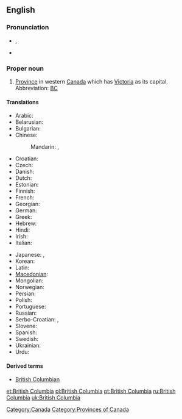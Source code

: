 ==English==
{{wikipedia}}

===Pronunciation===
* {{a|UK}} {{IPA|/ˈbɹɪt.ɪʃ ˌkə.lʌm.bi.ə/}}, {{SAMPA|/"brIt.IS %k@.lVm.bi.@/}}
* {{audio|en-ca-BritishColumbia.ogg|(CA)}}

===Proper noun===
{{en-proper noun|sg=[[British]] [[Columbia]]}}

# [[province|Province]] in western [[Canada]] which has [[Victoria]] as its capital.  Abbreviation: [[BC]]<!-- or is B.C. more correct? -->

====Translations====
{{trans-top|Province in western Canada}}
* Arabic: {{t|ar|كولومبيا البريطانية|f|tr=kulumbiya al-bariTaníyya}}
* Belarusian: {{t|be|Брытанская Калумбія|f|tr=Brytánskaja Kalúmbija|xs=Belarusian}}
* Bulgarian: {{t|bg|Британска Колумбия|f|tr=Brítanska Kolúmbija}}
* Chinese:
*: Mandarin: {{t-|cmn|不列顛哥倫比亞|sc=Hani}},  {{t-|cmn|不列颠哥伦比亚|tr=Bùlièdiān-Gēlúnbǐyà|sc=Hani}}
* Croatian: {{t-|hr|Britanska Kolumbija|f}}
* Czech: {{t|cs|Britská Kolumbie|f}}
* Danish: {{t|da|Britisk Columbia}}
* Dutch: {{t|nl|Brits Columbia}}
* Estonian: {{t|et|Briti Columbia}}
* Finnish: {{t|fi|Brittiläinen Kolumbia}}
* French: {{t+|fr|Colombie-Britannique|f}}
* Georgian: {{t|ka|ბრიტანეთის კოლუმბია|tr=britʼanetis kʼolumbia|sc=Geor|xs=Georgian}}
* German: {{t-|de|British Columbia|n}}
* Greek: {{t|el|Βρετανική Κολομβία|tr=Bretanikí Kolombía}}
* Hebrew: {{t|he|קולומביה הבריטית}}
* Hindi: {{t|hi|ब्रिटिश कोलंबिया|tr=briṭiś kōlambiyā|xs=Hindi}}
* Irish: {{t-|ga|Colóim Bhriotanach|f|alt=An Cholóim Bhriotanach|xs=Irish}}
* Italian: {{t-|it|Colombia Britannica}}
{{trans-mid}}
* Japanese: {{t|ja|ブリティッシュ・コロンビア|tr=Buritisshu-Koronbia}},  {{t|ja|ブリティッシュ・コロンビア州|tr=Buritisshu-Koronbia-shū}}
* Korean: {{t|ko|브리티시컬럼비아|tr=Beuritisi-Keolleombia|sc=Hang}}
* Latin: {{t|la|Columbia Britannica}}
* [[Macedonian]]: {{t|mk|Британска Колумбија|f|tr=Brítanska Kolúmbija}}
* Mongolian: {{t|mn|Бритиш Коламбиа|tr=Brítiš Kolámbija|sc=Cyrl|xs=Mongolian}}
* Norwegian: {{t|no|Britisk Columbia}}
* Persian: {{t|fa|بریتیش کلمبیا}}
* Polish: {{t+|pl|Kolumbia Brytyjska|f}}
* Portuguese: {{t|pt|Colúmbia Britânica|f}}
* Russian: {{t|ru|Британская Колумбия|f|tr=Británskaja Kolúmbija}}
* Serbo-Croatian: {{tø|sh|Британска Колумбија|f|sc=Cyrl|xs=Serbo-Croatian}},  {{tø|sh|Britanska Kolumbija|xs=Serbo-Croatian}}
* Slovene: {{t+|sl|Britanska Kolumbija|f}}
* Spanish: {{t|es|Columbia Británica|f}}
* Swedish: {{t-|sv|British Columbia}}
* Ukrainian: {{t|uk|Британська Колумбія|f|tr=Brytáns'ka Kolúmbija|xs=Ukrainian}}
* Urdu: {{t|ur|برٹش کولمبیا|tr=briṭiś kōlambiyā|xs=Urdu}}
{{trans-bottom}}

====Derived terms====
* [[British Columbian]]

[[Category:Canada]]
[[Category:Provinces of Canada]]

[[et:British Columbia]]
[[pl:British Columbia]]
[[pt:British Columbia]]
[[ru:British Columbia]]
[[uk:British Columbia]]